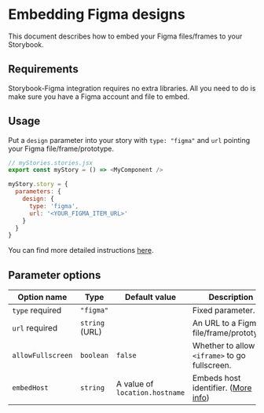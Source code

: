 
<Meta title="Docs/Figma/README" />

# Embedding Figma designs

<Subtitle>
  This document describes how to embed your Figma files/frames to your
  Storybook.
</Subtitle>

## Requirements

Storybook-Figma integration requires no extra libraries.
All you need to do is make sure you have a Figma account and file to embed.

## Usage

Put a `design` parameter into your story with `type: "figma"` and `url` pointing your Figma file/frame/prototype.

```js
// myStories.stories.jsx
export const myStory = () => <MyComponent />

myStory.story = {
  parameters: {
    design: {
      type: 'figma',
      url: '<YOUR_FIGMA_ITEM_URL>'
    }
  }
}
```

You can find more detailed instructions [here](/?path=/docs/docs-figma-examples--embed-file).

## Parameter options

| Option name                                      | Type           | Default value                  | Description                                            |
| ------------------------------------------------ | -------------- | ------------------------------ | ------------------------------------------------------ |
| `type` <Badge status="positive">required</Badge> | `"figma"`      |                                | Fixed parameter.                                       |
| `url` <Badge status="positive">required</Badge>  | `string` (URL) |                                | An URL to a Figma file/frame/prototype.                |
| `allowFullscreen`                                | `boolean`      | `false`                        | Whether to allow `<iframe>` to go fullscreen.          |
| `embedHost`                                      | `string`       | A value of `location.hostname` | Embeds host identifier. ([More info][figma-embed-doc]) |

[figma-embed-doc]: https://www.figma.com/developers/embed
